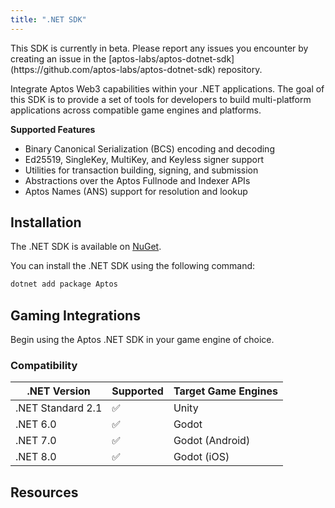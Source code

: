 ```yaml
---
title: ".NET SDK"
---
```


<Aside type="caution" emoji="❗">
  This SDK is currently in beta. Please report any issues you encounter by
  creating an issue in the
  [aptos-labs/aptos-dotnet-sdk](https://github.com/aptos-labs/aptos-dotnet-sdk)
  repository.
</Aside>

Integrate Aptos Web3 capabilities within your .NET applications. The goal of this SDK is to provide a set of tools
for developers to build multi-platform applications across compatible game engines and platforms.






**Supported Features**

- Binary Canonical Serialization (BCS) encoding and decoding
- Ed25519, SingleKey, MultiKey, and Keyless signer support
- Utilities for transaction building, signing, and submission
- Abstractions over the Aptos Fullnode and Indexer APIs
- Aptos Names (ANS) support for resolution and lookup

## Installation

The .NET SDK is available on [NuGet](https://www.nuget.org/packages/Aptos).

You can install the .NET SDK using the following command:

```bash
dotnet add package Aptos
```

## Gaming Integrations

Begin using the Aptos .NET SDK in your game engine of choice.



<CardGrid>
  <LinkCard href="/build/sdks/dotnet-sdk/godot-integration" title="Godot Integration" description="Begin integrating into Godot projects." />

  <LinkCard href="/build/sdks/dotnet-sdk/unity-integration" title="Unity Integration" description="Begin integrating into Unity projects." />
</CardGrid>



### Compatibility

| .NET Version      | Supported | Target Game Engines |
| ----------------- | --------- | ------------------- |
| .NET Standard 2.1 | ✅         | Unity               |
| .NET 6.0          | ✅         | Godot               |
| .NET 7.0          | ✅         | Godot (Android)     |
| .NET 8.0          | ✅         | Godot (iOS)         |

## Resources



<CardGrid>
  <LinkCard href="/build/sdks/dotnet-sdk/getting-started" title="Getting Started" description="Begin developing using the Aptos .NET SDK." />

  <LinkCard href="https://aptos-labs.github.io/aptos-dotnet-sdk/" title="Full API Reference" description="The full API reference for the Aptos .NET SDK." target="_blank" />
</CardGrid>
